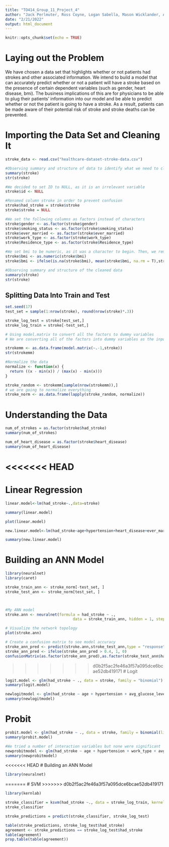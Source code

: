 ```yaml
---
title: "TO414_Group_11_Project_4"
author: "Jack Perlmuter, Ross Coyne, Logan Sabella, Mason Wicklander, Antonio De Llergo"
date: "2/21/2022"
output: html_document
---
```


```r
knitr::opts_chunk$set(echo = TRUE)
```
# Laying out the Problem
We have chosen a data set that highlights whether or not patients had strokes and other associated information. We intend to build a model that can accurately predict whether or not a patient will have a stroke based on the presence of certain dependent variables (such as gender, heart disease, bmi). The business implications of this are for physicians to be able to plug their patients' information into our model and be able to predict whether or not the patient is going to have a stroke. As a result, patients can be made aware of their potential risk of stroke and stroke deaths can be prevented.


# Importing the Data Set and Cleaning It
```r
stroke_data <- read.csv("healthcare-dataset-stroke-data.csv")

#Observing summary and structure of data to identify what we need to clean
summary(stroke)
str(stroke)

#We decided to set ID to NULL, as it is an irrelevant variable
stroke$id <- NULL

#Renamed column stroke in order to prevent confusion
stroke$had_stroke = stroke$stroke
stroke$stroke = NULL

#We set the following columns as factors instead of characters
stroke$gender <- as.factor(stroke$gender)
stroke$smoking_status <- as.factor(stroke$smoking_status)
stroke$ever_married <- as.factor(stroke$ever_married)
stroke$work_type <- as.factor(stroke$work_type)
stroke$Residence_type <- as.factor(stroke$Residence_type)

#We set bmi to be numeric, as it was a character to begin. Then, we removed all NAs and replaced them with the mean (difference between mean and median was negligible, so we decided to preserve the mean)
stroke$bmi <- as.numeric(stroke$bmi)
stroke$bmi <- ifelse(is.na(stroke$bmi), mean(stroke$bmi, na.rm = T),stroke$bmi)

#Observing summary and structure of the cleaned data
summary(stroke)
str(stroke)
```

## Splitting Data Into Train and Test
```r
set.seed(17)
test_set = sample(1:nrow(stroke), round(nrow(stroke)*.3))

stroke_log_test = stroke[test_set,]
stroke_log_train = stroke[-test_set,]

# Using model.matrix to convert all the factors to dummy variables
# We are converting all of the factors into dummy variables as the input into knn has to be numeric

strokemm <- as.data.frame(model.matrix(~.-1,stroke))
str(strokemm)

#Normalize the data
normalize <- function(x) {
  return ((x - min(x)) / (max(x) - min(x)))
}

stroke_random <- strokemm[sample(nrow(strokemm)),]
# we are going to normalize everything 
stroke_norm <- as.data.frame(lapply(stroke_random, normalize))

```


# Understanding the Data
```r
num_of_strokes = as.factor(stroke$had_stroke)
summary(num_of_strokes)

num_of_heart_disease = as.factor(stroke$heart_disease)
summary(num_of_heart_disease)
```

<<<<<<< HEAD
=======
# Linear Regression
```r
linear.model<-lm(had_stroke~.,data=stroke)

summary(linear.model)

plot(linear.model)

new.linear.model<-lm(had_stroke~age+hypertension+heart_disease+ever_married+work_type+avg_glucose_level,data=stroke)

summary(new.linear.model)
```



# Building an ANN Model
```r
library(neuralnet)
library(caret)

stroke_train_ann <- stroke_norm[-test_set, ]
stroke_test_ann <- stroke_norm[test_set, ]



#My ANN model 
stroke.ann <- neuralnet(formula = had_stroke ~ .,
                              data = stroke_train_ann, hidden = 1, stepmax = 1e+06)

# Visualize the network topology
plot(stroke.ann)

# Create a confusion matrix to see model accuracy
stroke_ann_pred <- predict(stroke.ann,stroke_test_ann,type = "response")
stroke_ann_pred <- ifelse(stroke_ann_pred > 0.4, 1, 0)
confusionMatrix(as.factor(stroke_ann_pred),as.factor(stroke_test_ann$had_stroke),positive = "1")

```

>>>>>>> d0b2f5ac2fe46a3f57a095dce6bcae52db419171
# Logit
```r
logit.model <- glm(had_stroke ~ ., data = stroke, family = "binomial")
summary(logit.model)

newlogitmodel <- glm(had_stroke ~ age + hypertension + avg_glucose_level, data = stroke, family = "binomial")
summary(newlogitmodel)
```


# Probit
```r
probit.model <- glm(had_stroke ~ ., data = stroke, family = binomial(link="probit"))
summary(probit.model)

#We tried a number of interaction variables but none were significant
newprobitmodel <- glm(had_stroke ~ age + hypertension + work_type + avg_glucose_level, data = stroke, family = binomial(link="probit"))
summary(newprobitmodel)
```

<<<<<<< HEAD
# Building an ANN Model
```r
library(neuralnet)


```

=======
# SVM
>>>>>>> d0b2f5ac2fe46a3f57a095dce6bcae52db419171
```r
library(kernlab)

stroke_classifier = ksvm(had_stroke ~., data = stroke_log_train, kernel = "vanilladot")
stroke_classifier

stroke_predictions = predict(stroke_classifier, stroke_log_test)

table(stroke_predictions, stroke_log_test$had_stroke)
agreement <- stroke_predictions == stroke_log_test$had_stroke
table(agreement)
prop.table(table(agreement))
```


